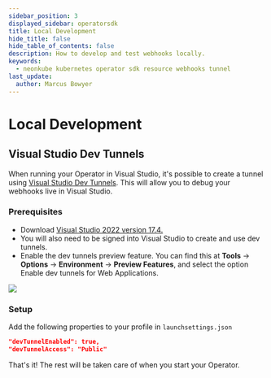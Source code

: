 ```yaml
---
sidebar_position: 3
displayed_sidebar: operatorsdk
title: Local Development
hide_title: false
hide_table_of_contents: false
description: How to develop and test webhooks locally.
keywords:
  - neonkube kubernetes operator sdk resource webhooks tunnel
last_update:
  author: Marcus Bowyer
---
```


# Local Development

## Visual Studio Dev Tunnels

When running your Operator in Visual Studio, it's possible to create a tunnel using [Visual Studio Dev Tunnels](https://devblogs.microsoft.com/visualstudio/dev-tunnels-in-visual-studio-for-asp-net-core-projects/).
This will allow you to debug your webhooks live in Visual Studio.

### Prerequisites

- Download [Visual Studio 2022 version 17.4.](https://visualstudio.microsoft.com/vs/)
- You will also need to be signed into Visual Studio to create and use dev tunnels.
- Enable the dev tunnels preview feature. You can find this at <strong>Tools</strong> -> <strong>Options</strong> -> <strong>Environment</strong> -> <strong>Preview Features</strong>, 
and select the option Enable dev tunnels for Web Applications.

![](./assets/enable-dev-tunnels.png)

### Setup

Add the following properties to your profile in `launchsettings.json`
```json
"devTunnelEnabled": true,
"devTunnelAccess": "Public"
```

That's it! The rest will be taken care of when you start your Operator.
